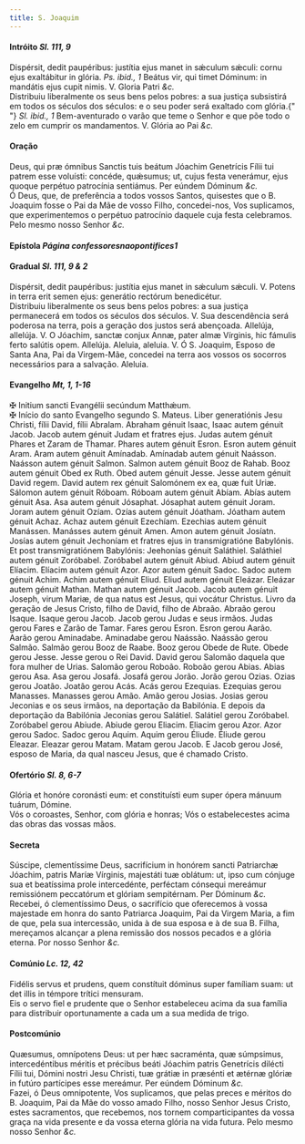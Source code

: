 ```yaml
---
title: S. Joaquim
---
```


<h4 class="text-center">
  Intróito <em>Sl. 111, 9</em>
</h4>
<div class="grid grid-cols-2 gap-5">
  <span class="text-justify">
    Dispérsit, dedit paupéribus: justítia ejus manet in sǽculum sǽculi: cornu
    ejus exaltábitur in glória. <em>Ps. ibid., 1</em> Beátus vir, qui timet
    Dóminum: in mandátis ejus cupit nimis. V. Gloria Patri <em>&c.</em>
  </div>
  <span class="text-justify">
    Distribuiu liberalmente os seus bens pelos pobres: a sua justiça subsistirá
    em todos os séculos dos séculos: e o seu poder será exaltado com glória.{" "}
    <em>Sl. ibid., 1</em> Bem-aventurado o varão que teme o Senhor e que põe
    todo o zelo em cumprir os mandamentos. V. Glória ao Pai <em>&c.</em>
  </div>
</div>

<h4 class="text-center">Oração</h4>
<div class="grid grid-cols-2 gap-5">
  <span class="text-justify">
    Deus, qui præ ómnibus Sanctis tuis beátum Jóachim Genetrícis Fílii tui
    patrem esse voluísti: concéde, quǽsumus; ut, cujus festa venerámur, ejus
    quoque perpétuo patrocínia sentiámus. Per eúndem Dóminum <em>&c.</em>
  </div>
  <span class="text-justify">
    Ó Deus, que, de preferência a todos vossos Santos, quisestes que o B.
    Joaquim fosse o Pai da Mãe de vosso Filho, concedei-nos, Vos suplicamos, que
    experimentemos o perpétuo patrocínio daquele cuja festa celebramos. Pelo
    mesmo nosso Senhor <em>&c.</em>
  </div>
</div>

<h4 class="text-center">
  Epístola <em>Página confessoresnaopontifices1</em>
</h4>

<h4 class="text-center">
  Gradual <em>Sl. 111, 9 & 2</em>
</h4>
<div class="grid grid-cols-2 gap-5">
  <span class="text-justify">
    Dispérsit, dedit paupéribus: justítia ejus manet in sǽculum sǽculi. V.
    Potens in terra erit semen ejus: generátio rectórum benedicétur.
  </div>
  <span class="text-justify">
    Distribuiu liberalmente os seus bens pelos pobres: a sua justiça permanecerá
    em todos os séculos dos séculos. V. Sua descendência será poderosa na terra,
    pois a geração dos justos será abençoada.
  </div>
  <span class="text-justify">
    Allelúja, allelúja. V. O Jóachim, sanctæ conjux Annæ, pater almæ Vírginis,
    hic fámulis ferto salútis opem. Allelúja.
  </div>
  <span class="text-justify">
    Aleluia, aleluia. V. Ó S. Joaquim, Esposo de Santa Ana, Pai da Virgem-Mãe,
    concedei na terra aos vossos os socorros necessários para a salvação.
    Aleluia.
  </div>
</div>

<h4 class="text-center">
  Evangelho <em>Mt, 1, 1-16</em>
</h4>
<div class="grid grid-cols-2 gap-5">
  <span class="text-justify">
    <span class="text-danger">&#10016;</span> Initium sancti Evangélii secúndum
    Matthǽum.
  </div>
  <span class="text-justify">
    <span class="text-danger">&#10016;</span> Início do santo Evangelho segundo
    S. Mateus.
  </div>
  <span class="text-justify">
    Liber generatiónis Jesu Christi, fílii David, fílii Abralam. Abraham génuit
    Isaac, Isaac autem génuit Jacob. Jacob autem génuit Judam et fratres ejus.
    Judas autem génuit Phares et Zaram de Thamar. Phares autem génuit Esron.
    Esron autem génuit Aram. Aram autem génuit Amínadab. Amínadab autem génuit
    Naásson. Naásson autem génuit Salmon. Salmon autem génuit Booz de Rahab.
    Booz autem génuit Obed ex Ruth. Obed autem génuit Jesse. Jesse autem génuit
    David regem. David autem rex génuit Salomónem ex ea, quæ fuit Uriæ. Sálomon
    autem génuit Róboam. Róboam autem génuit Abíam. Abías autem génuit Asa. Asa
    autem génuit Jósaphat. Jósaphat autem génuit Joram. Joram autem génuit
    Ozíam. Ozías autem génuit Jóatham. Jóatham autem génuit Achaz. Achaz autem
    génuit Ezechíam. Ezechias autem génuit Manássen. Manásses autem génuit Amen.
    Amon autem génuit Josíatn. Josías autem génuit Jechoníam et fratres ejus in
    transmigratióne Babylónis. Et post transmigratiónem Babylónis: Jeehonías
    génuit Saláthiel. Saláthiel autem génuit Zoróbabel. Zoróbabel autem génuit
    Abiud. Abiud autem génuit Elíacim. Elíacim autem génuit Azor. Azor autem
    génuit Sadoc. Sadoc autem génuit Achim. Achim autem génuit Eliud. Eliud
    autem génuit Eleázar. Eleázar autem génuit Mathan. Mathan autem génuit
    Jacob. Jacob autem génuit Joseph, virum Mariæ, de qua natus est Jesus, qui
    vocátur Christus.
  </div>
  <span class="text-justify">
    Livro da geração de Jesus Cristo, filho de David, filho de Abraão. Abraão
    gerou Isaque. Isaque gerou Jacob. Jacob gerou Judas e seus irmãos. Judas
    gerou Fares e Zarão de Tamar. Fares gerou Esron. Esron gerou Aarão. Aarão
    gerou Aminadabe. Aminadabe gerou Naássão. Naássão gerou Salmão. Salmão gerou
    Booz de Raabe. Booz gerou Obede de Rute. Obede gerou Jesse. Jesse gerou o
    Rei David. David gerou Salomão daquela que fora mulher de Urias. Salomão
    gerou Roboão. Roboão gerou Abias. Abias gerou Asa. Asa gerou Josafá. Josafá
    gerou Jorão. Jorão gerou Ozias. Ozias gerou Joatão. Joatão gerou Acás. Acás
    gerou Ezequias. Ezequias gerou Manasses. Manasses gerou Amão. Amão gerou
    Josias. Josias gerou Jeconias e os seus irmãos, na deportação da Babilónia.
    E depois da deportação da Babilónia Jeconias gerou Salátiel. Salátiel gerou
    Zoróbabel. Zoróbabel gerou Abiude. Abiude gerou Eliacim. Eliacim gerou Azor.
    Azor gerou Sadoc. Sadoc gerou Aquim. Aquim gerou Éliude. Éliude gerou
    Eleazar. Eleazar gerou Matam. Matam gerou Jacob. E Jacob gerou José, esposo
    de Maria, da qual nasceu Jesus, que é chamado Cristo.
  </div>
</div>

<h4 class="text-center">
  Ofertório <em>Sl. 8, 6-7</em>
</h4>
<div class="grid grid-cols-2 gap-5">
  <span class="text-justify">
    Glória et honóre coronásti eum: et constituísti eum super ópera mánuum
    tuárum, Dómine.
  </div>
  <span class="text-justify">
    Vós o coroastes, Senhor, com glória e honras; Vós o estabelecestes acima das
    obras das vossas mãos.
  </div>
</div>

<h4 class="text-center">Secreta</h4>
<div class="grid grid-cols-2 gap-5">
  <span class="text-justify">
    Súscipe, clementíssime Deus, sacrifícium in honórem sancti Patriarchæ
    Jóachim, patris Maríæ Vírginis, majestáti tuæ oblátum: ut, ipso cum cónjuge
    sua et beatíssima prole intercedénte, perféctam cónsequi mereámur
    remissiónem peccatórum et glóriam sempitérnam. Per Dóminum <em>&c.</em>
  </div>
  <span class="text-justify">
    Recebei, ó clementíssimo Deus, o sacrifício que oferecemos à vossa majestade
    em honra do santo Patriarca Joaquim, Pai da Virgem Maria, a fim de que, pela
    sua intercessão, unida à de sua esposa e à de sua B. Filha, mereçamos
    alcançar a plena remissão dos nossos pecados e a glória eterna. Por nosso
    Senhor <em>&c.</em>
  </div>
</div>

<h4 class="text-center">
  Comúnio <em>Lc. 12, 42</em>
</h4>
<div class="grid grid-cols-2 gap-5">
  <span class="text-justify">
    Fidélis servus et prudens, quem constítuit dóminus super famíliam suam: ut
    det illis in témpore trítici mensuram.
  </div>
  <span class="text-justify">
    Eis o servo fiel e prudente que o Senhor estabeleceu acima da sua família
    para distribuir oportunamente a cada um a sua medida de trigo.
  </div>
</div>

<h4 class="text-center">Postcomúnio</h4>
<div class="grid grid-cols-2 gap-5">
  <span class="text-justify">
    Quæsumus, omnípotens Deus: ut per hæc sacraménta, quæ súmpsimus,
    intercedéntibus méritis et précibus beáti Jóachim patris Genetrícis dilécti
    Fílii tui, Dómini nostri Jesu Christi, tuæ grátiæ in præsénti et ætérnæ
    glóriæ in futúro partícipes esse mereámur. Per eúndem Dóminum <em>&c.</em>
  </div>
  <span class="text-justify">
    Fazei, ó Deus omnipotente, Vos suplicamos, que pelas preces e méritos do B.
    Joaquim, Pai da Mãe do vosso amado Filho, nosso Senhor Jesus Cristo, estes
    sacramentos, que recebemos, nos tornem comparticipantes da vossa graça na
    vida presente e da vossa eterna glória na vida futura. Pelo mesmo nosso
    Senhor <em>&c.</em>
  </div>
</div>
